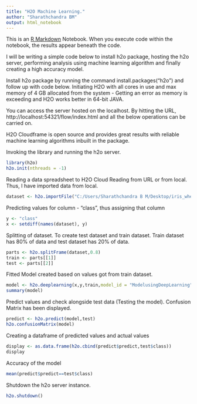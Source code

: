 ```yaml
---
title: "H2O Machine Learning."
author: "Sharathchandra BM"
output: html_notebook
---
```


This is an [R Markdown](http://rmarkdown.rstudio.com) Notebook. When you execute code within the notebook, the results appear beneath the code. 

I will be writing a simple code below to install h2o package, hosting the h2o server, performing analysis using machine learning algorithm and finally creating a high accuracy model.

Install h2o package by running the command install.packages("h2o") and follow up with code below. Initiating H2O with all cores in use and max memory of 4 GB allocated from the system - Getting an error as memory is exceeding and H2O works better in 64-bit JAVA. 

You can access the server hosted on the localhost. By hitting the URL, http://localhost:54321/flow/index.html and all the below operations can be carried on. 

H2O Cloudframe is open source and provides great results with reliable machine learning algorithms inbuilt in the package. 

Invoking the library and running the h2o server.
```r
library(h2o)
h2o.init(nthreads = -1)
```

Reading a data spreadsheet to H2O Cloud Reading from URL or from local. Thus, I have imported data from local.
```r
dataset <- h2o.importFile("C:/Users/Sharathchandra B M/Desktop/iris_wheader.csv",destination_frame = "tryout")
```

Predicting values for column - "class", thus assigning that column
```r
y <- "class"
x <- setdiff(names(dataset), y)
```

Splitting of dataset. To create test dataset and train dataset. Train dataset has 80% of data and test dataset has 20% of data.
```r
parts <- h2o.splitFrame(dataset,0.8)
train <- parts[[1]]
test <- parts[[2]]
```

Fitted Model created based on values got from train dataset.
```r
model <- h2o.deeplearning(x,y,train,model_id = "ModelusingDeepLearning")
summary(model)
```

Predict values and check alongside test data (Testing the model). Confusion Matrix has been displayed.
```r
predict <- h2o.predict(model,test)
h2o.confusionMatrix(model)
```

Creating a dataframe of predicted values and actual values
```r
display <- as.data.frame(h2o.cbind(predict$predict,test$class))
display
```

Accuracy of the model
```r
mean(predict$predict==test$class)
```

Shutdown the h2o server instance.
```r
h2o.shutdown()
```